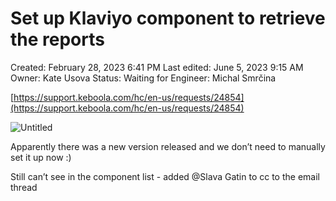 # Set up Klaviyo component to retrieve the reports

Created: February 28, 2023 6:41 PM
Last edited: June 5, 2023 9:15 AM
Owner: Kate Usova
Status: Waiting for
Engineer: Michal Smrčina

[https://support.keboola.com/hc/en-us/requests/24854](https://support.keboola.com/hc/en-us/requests/24854)

![Untitled](Set%20up%20Klaviyo%20component%20to%20retrieve%20the%20reports%20b8cf75b155da4012957e4458ba26ab63/Untitled.png)

Apparently there was a new version released and we don’t need to manually set it up now :) 

Still can’t see in the component list - added @Slava Gatin to cc to the email thread